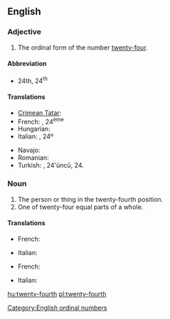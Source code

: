 ==English==

===Adjective===
{{en-adj|-}}

# The ordinal form of the number [[twenty-four]].

====Abbreviation====
* 24th, 24<sup>th</sup>

====Translations====
{{trans-top|the ordinal form of the number twenty-four}}
* [[Crimean Tatar]]: {{tø|crh|yigirmi dörtünci}}
* French: {{t|fr|vingt-quatrième}}, 24<sup>ème</sup>
* Hungarian: {{t+|hu|huszonnegyedik}}
* Italian: {{t|it|ventiquattresimo}}, 24º
{{trans-mid}}
* Navajo: {{tø|nv|naadįįdį́į́ʼ góneʼ}}
* Romanian: {{t|ro|douăzeci și patrulea}}
* Turkish: {{t|tr|yirmi dördüncü}}, 24'üncü, 24.
{{trans-bottom}}

===Noun===
{{en-noun}}

# The person or thing in the twenty-fourth position.
# One of twenty-four equal parts of a whole.

====Translations====
{{trans-top|person or thing in the twenty-fourth position}}
* French: {{t|fr|vingt-quatrième|m|f}}
{{trans-mid}}
* Italian: {{t|it|ventiquattresimo|m}}
{{trans-bottom}}

{{trans-top|one of twenty-four equal parts of a whole}}
* French: {{t|fr|vingt-quatrième|m}}
{{trans-mid}}
* Italian: {{t|it|ventiquattresimo|m}}
{{trans-bottom}}

[[Category:English ordinal numbers]]

[[hu:twenty-fourth]]
[[pl:twenty-fourth]]